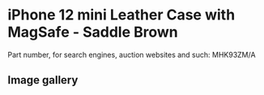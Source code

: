 
# iPhone 12 mini Leather Case with MagSafe - Saddle Brown

Part number, for search engines, auction websites and such: MHK93ZM/A

## Image gallery

<div style={{ width: "768px" }}>
  <GalleryComponent
    images={[
      {
        original: "/everysource/MHK93.webp",
        thumbnail: "/everypreview/MHK93.webp",
      },
      {
        original: "/everysource/MHK93_AV1.webp",
        thumbnail: "/everypreview/MHK93_AV1.webp",
      },
      {
        original: "/everysource/MHK93_AV2.webp",
        thumbnail: "/everypreview/MHK93_AV2.webp",
      },
      {
        original: "/everysource/MHK93_AV3.webp",
        thumbnail: "/everypreview/MHK93_AV3.webp",
      },
      {
        original: "/everysource/MHK93_AV4.webp",
        thumbnail: "/everypreview/MHK93_AV4.webp",
      },
      {
        original: "/everysource/MHK93_AV5.webp",
        thumbnail: "/everypreview/MHK93_AV5.webp",
      },
      {
        original: "/everysource/MHK93_AV6.webp",
        thumbnail: "/everypreview/MHK93_AV6.webp",
      }
    ]}
  />
</div>